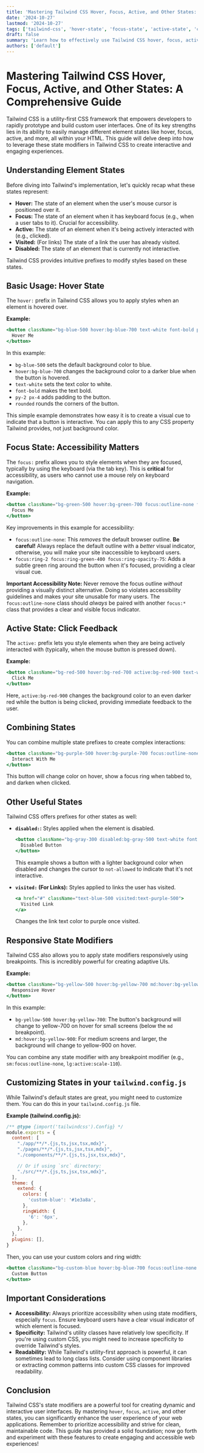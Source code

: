 ```yaml
---
title: 'Mastering Tailwind CSS Hover, Focus, Active, and Other States: A Comprehensive Guide'
date: '2024-10-27'
lastmod: '2024-10-27'
tags: ['tailwind-css', 'hover-state', 'focus-state', 'active-state', 'css-states', 'responsive-design', 'ui-design', 'frontend-development']
draft: false
summary: 'Learn how to effectively use Tailwind CSS hover, focus, active, and other states to create dynamic and interactive user interfaces. This guide covers everything from basic usage to advanced techniques, including responsive state modifiers and customization options.'
authors: ['default']
---
```


# Mastering Tailwind CSS Hover, Focus, Active, and Other States: A Comprehensive Guide

Tailwind CSS is a utility-first CSS framework that empowers developers to rapidly prototype and build custom user interfaces.  One of its key strengths lies in its ability to easily manage different element states like hover, focus, active, and more, all within your HTML. This guide will delve deep into how to leverage these state modifiers in Tailwind CSS to create interactive and engaging experiences.

## Understanding Element States

Before diving into Tailwind's implementation, let's quickly recap what these states represent:

*   **Hover:** The state of an element when the user's mouse cursor is positioned over it.
*   **Focus:** The state of an element when it has keyboard focus (e.g., when a user tabs to it). Crucial for accessibility.
*   **Active:** The state of an element when it's being actively interacted with (e.g., clicked).
*   **Visited:** (For links) The state of a link the user has already visited.
*   **Disabled:** The state of an element that is currently not interactive.

Tailwind CSS provides intuitive prefixes to modify styles based on these states.

## Basic Usage: Hover State

The `hover:` prefix in Tailwind CSS allows you to apply styles when an element is hovered over.

**Example:**

```jsx
<button className="bg-blue-500 hover:bg-blue-700 text-white font-bold py-2 px-4 rounded">
  Hover Me
</button>
```

In this example:

*   `bg-blue-500` sets the default background color to blue.
*   `hover:bg-blue-700` changes the background color to a darker blue when the button is hovered.
*   `text-white` sets the text color to white.
*   `font-bold` makes the text bold.
*   `py-2 px-4` adds padding to the button.
*   `rounded` rounds the corners of the button.

This simple example demonstrates how easy it is to create a visual cue to indicate that a button is interactive.  You can apply this to any CSS property Tailwind provides, not just background color.

## Focus State: Accessibility Matters

The `focus:` prefix allows you to style elements when they are focused, typically by using the keyboard (via the tab key).  This is **critical** for accessibility, as users who cannot use a mouse rely on keyboard navigation.

**Example:**

```jsx
<button className="bg-green-500 hover:bg-green-700 focus:outline-none focus:ring-2 focus:ring-green-400 focus:ring-opacity-75 text-white font-bold py-2 px-4 rounded">
  Focus Me
</button>
```

Key improvements in this example for accessibility:

*   `focus:outline-none`:  This *removes* the default browser outline. **Be careful!**  Always replace the default outline with a *better* visual indicator, otherwise, you will make your site inaccessible to keyboard users.
*   `focus:ring-2 focus:ring-green-400 focus:ring-opacity-75`: Adds a subtle green ring around the button when it's focused, providing a clear visual cue.

**Important Accessibility Note:**  Never remove the focus outline *without* providing a visually distinct alternative.  Doing so violates accessibility guidelines and makes your site unusable for many users.  The `focus:outline-none` class should *always* be paired with another `focus:*` class that provides a clear and visible focus indicator.

## Active State: Click Feedback

The `active:` prefix lets you style elements when they are being actively interacted with (typically, when the mouse button is pressed down).

**Example:**

```jsx
<button className="bg-red-500 hover:bg-red-700 active:bg-red-900 text-white font-bold py-2 px-4 rounded">
  Click Me
</button>
```

Here, `active:bg-red-900` changes the background color to an even darker red while the button is being clicked, providing immediate feedback to the user.

## Combining States

You can combine multiple state prefixes to create complex interactions:

```jsx
<button className="bg-purple-500 hover:bg-purple-700 focus:outline-none focus:ring-2 focus:ring-purple-400 focus:ring-opacity-75 active:bg-purple-900 text-white font-bold py-2 px-4 rounded">
  Interact With Me
</button>
```

This button will change color on hover, show a focus ring when tabbed to, and darken when clicked.

## Other Useful States

Tailwind CSS offers prefixes for other states as well:

*   **`disabled:`:** Styles applied when the element is disabled.

    ```jsx
    <button className="bg-gray-300 disabled:bg-gray-500 text-white font-bold py-2 px-4 rounded disabled:cursor-not-allowed" disabled>
      Disabled Button
    </button>
    ```
    This example shows a button with a lighter background color when disabled and changes the cursor to `not-allowed` to indicate that it's not interactive.

*   **`visited:` (For Links):** Styles applied to links the user has visited.
    ```jsx
    <a href="#" className="text-blue-500 visited:text-purple-500">
      Visited Link
    </a>
    ```
    Changes the link text color to purple once visited.

## Responsive State Modifiers

Tailwind CSS also allows you to apply state modifiers responsively using breakpoints.  This is incredibly powerful for creating adaptive UIs.

**Example:**

```jsx
<button className="bg-yellow-500 hover:bg-yellow-700 md:hover:bg-yellow-900 text-white font-bold py-2 px-4 rounded">
  Responsive Hover
</button>
```

In this example:

*   `bg-yellow-500 hover:bg-yellow-700`:  The button's background will change to yellow-700 on hover for small screens (below the `md` breakpoint).
*   `md:hover:bg-yellow-900`: For medium screens and larger, the background will change to yellow-900 on hover.

You can combine any state modifier with any breakpoint modifier (e.g., `sm:focus:outline-none`, `lg:active:scale-110`).

## Customizing States in your `tailwind.config.js`

While Tailwind's default states are great, you might need to customize them.  You can do this in your `tailwind.config.js` file.

**Example (tailwind.config.js):**

```javascript
/** @type {import('tailwindcss').Config} */
module.exports = {
  content: [
    "./app/**/*.{js,ts,jsx,tsx,mdx}",
    "./pages/**/*.{js,ts,jsx,tsx,mdx}",
    "./components/**/*.{js,ts,jsx,tsx,mdx}",

    // Or if using `src` directory:
    "./src/**/*.{js,ts,jsx,tsx,mdx}",
  ],
  theme: {
    extend: {
      colors: {
        'custom-blue': '#1e3a8a',
      },
      ringWidth: {
        '6': '6px',
      },
    },
  },
  plugins: [],
}
```

Then, you can use your custom colors and ring width:

```jsx
<button className="bg-custom-blue hover:bg-blue-700 focus:outline-none focus:ring-2 focus:ring-custom-blue focus:ring-opacity-75 text-white font-bold py-2 px-4 rounded">
  Custom Button
</button>
```

## Important Considerations

*   **Accessibility:** Always prioritize accessibility when using state modifiers, especially `focus`. Ensure keyboard users have a clear visual indicator of which element is focused.
*   **Specificity:** Tailwind's utility classes have relatively low specificity. If you're using custom CSS, you might need to increase specificity to override Tailwind's styles.
*   **Readability:** While Tailwind's utility-first approach is powerful, it can sometimes lead to long class lists. Consider using component libraries or extracting common patterns into custom CSS classes for improved readability.

## Conclusion

Tailwind CSS's state modifiers are a powerful tool for creating dynamic and interactive user interfaces. By mastering `hover`, `focus`, `active`, and other states, you can significantly enhance the user experience of your web applications. Remember to prioritize accessibility and strive for clean, maintainable code.  This guide has provided a solid foundation; now go forth and experiment with these features to create engaging and accessible web experiences!